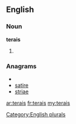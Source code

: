 ==English==

===Noun===
'''terais'''

# {{plural of|[[terai]]}}

===Anagrams===
* {{alphagram|aeirst}}
* [[satire#English|satire]]
* [[striae#English|striae]]

[[Category:English plurals]]

[[ar:terais]]
[[fr:terais]]
[[my:terais]]